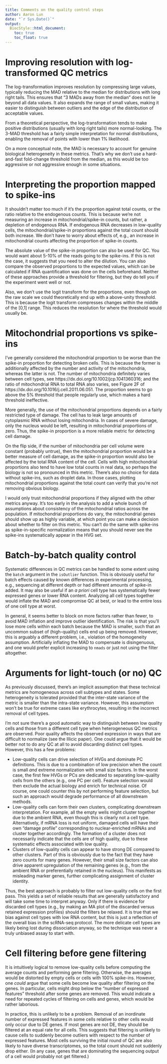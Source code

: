 ```yaml
---
title: Comments on the quality control steps
author: Aaron Lun
date: "`r Sys.Date()`"
output:
  BiocStyle::html_document:
    toc: true
    toc_float: true
---
```


# Improving resolution with log-transformed QC metrics

The log-transformation improves resolution by compressing large values, typically reducing the MAD relative to the median for distributions with long right tails.
This ensures that "3 MADs away from the median" does not lie beyond all data values.
It also expands the range of small values, making it easier to distinguish between outliers and the edge of the distribution of acceptable values.

From a theoretical perspective, the log-transformation tends to make positive distributions (usually with long right tails) more normal-looking.
The 3-MAD threshold has a fairly simple interpretation for normal distributions, enabling the removal of points with lower than 1% likelihood.

On a more conceptual note, the MAD is necessary to account for genuine biological heterogeneity in these metrics.
That's why we don't use a hard-and-fast fold-change threshold from the median, as this would be too aggressive or not aggressive enough in some situations.

# Interpreting the proportion mapped to spike-ins

It shouldn't matter too much if it's the proportion against total counts, or the ratio relative to the endogenous counts.
This is because we're not measuring an increase in mitochondrial/spike-in counts, but rather, a depletion of endogenous RNA.
If endogenous RNA decreases in low-quality cells, the mitochondrial/spike-in proportions against the total count should both increase.
We don't have to worry about effects of, e.g., an increase in mitochondrial counts affecting the proportion of spike-in counts.

The absolute value of the spike-in proportion can also be used for QC.
You would want about 5-10% of the reads going to the spike-ins.
If this is not the case, it suggests that you need to alter the dilution.
You can also compare the observed proportions to the expected values, which can be calculated if RNA quantification was done on the cells beforehand.
Neither of these approaches provide a threshold for filtering, but they do tell you if the experiment went well or not.

Also, we don't use the logit transform for the proportions, even though on the raw scale we could theoretically end up with a above-unity threshold.
This is because the logit transform compresses changes within the middle of the [0,1] range.
This reduces the resolution for where the threshold would usually be.

# Mitochondrial proportions vs spike-ins

I've generally considered the mitochondrial proportion to be worse than the spike-in proportion for detecting broken cells.
This is because the former is additionally affected by the number and activity of the mitochondria, whereas the latter is not.
The number of mitochondria definitely varies between cell types, see https://dx.doi.org/10.1002/jcp.1041360316;
and the ratio of mitochondrial RNA to total RNA also varies, see Figure 2F of https://dx.doi.org/10.1016/j.cell.2011.06.051.
The proportion seems to go above the 5% threshold that people regularly use, which makes a hard threshold ineffective.

More generally, the use of the mitochondrial proportions depends on a fairly restricted type of damage.
The cell has to leak large amounts of cytoplasmic RNA without losing mitochondria.
In cases of severe damage, only the nucleus would be left, resulting in mitochondrial proportions of zero.
Thus, the spike-in proportion is a more reliable metric for detecting cell damage.

On the flip side, if the number of mitochondria per cell volume were constant (probably untrue), then the mitochondrial proportion would be a better measure of cell damage,
as the spike-in proportion would also be affected by the total RNA content of the cell.
Cells with high mitochondrial proportions also tend to have low total counts in real data, so perhaps the biology is not so pronounced in this metric.
There's also no choice for data without spike-ins, such as droplet data.
In those cases, plotting mitochondrial proportions against the total count can verify that you're not removing obvious biology.

I would only trust mitochondrial proportions if they aligned with the other metrics anyway.
It's too early in the analysis to add a whole bunch of assumptions about consistency of the mitochondrial ratios across the population.
If mitochondrial proportions do vary, the mitochondrial genes should show up as highly variable, at which point you can make a decision about whether to filter on this metric.
You can't do the same with spike-ins as spike-in-specific normalization means that you should never see the spike-ins systematically appear in the HVG set.

# Batch-by-batch quality control

Systematic differences in QC metrics can be handled to some extent using the `batch` argument in the `isOutlier` function.
This is obviously useful for batch effects caused by known differences in experimental processing, e.g., sequencing at different depth or had different amounts of spike-in added.
It may also be useful if an _a priori_ cell type has systematically fewer expressed genes or lower RNA content.
Analyzing all cell types together would inflate the MAD and compromise QC at best, or lead to the entire loss of one cell type at worst.

In general, it seems better to block on more factors rather than fewer, to avoid MAD inflation and improve outlier identification.
The risk is that you'll lose more cells within each batch because the MAD is smaller, such that an uncommon subset of (high-quality) cells end up being removed.
However, this is arguably a different problem, i.e., violation of the homogeneity assumption.
Artificially inflating the MAD to compensate is disingenuous, and one would prefer explicit increasing to `nmads` or just not using the filter altogether.

# Arguments for light-touch (or no) QC

As previously discussed, there's an implicit assumption that these technical metrics are homogeneous across cell subtypes and states.
Some heterogeneity is tolerated provided that the inter-state variance of the metric is smaller than the intra-state variance.
However, this assumption won't be true for extreme cases like erythrocytes, resulting in the incorrect removal of cell types.

I'm not sure there's a good automatic way to distinguish between low quality cells and those from a different cell type when heterogeneous QC metrics are observed.
Poor quality affects the observed expression in ways that are difficult to normalize (see the Illicic paper).
One could argue that it would be better not to do any QC at all to avoid discarding distinct cell types.
However, this has a few problems:

- Low-quality cells can drive selection of HVGs and dominate PC definitions.
This is due to a combination of low precision when the count is small _and_ extreme normalization with small size factors.
In the worst case, the first few HVGs or PCs are dedicated to separating low-quality cells from the others (e.g.,  one PC per cell).
Feature selection would then exclude the actual biology and enrich for technical noise.
Of course, one could counter this by not performing feature selection, but such an approach would degrade performance of all downstream methods.
- Low-quality cells can form their own clusters, complicating downstream interpretation.
For example, all the empty wells might cluster together due to the ambient RNA, even though this is clearly not a cell type.
Alternatively, if mRNA loss is not uniform, damaged cells will have their own "damage profile" corresponding to nuclear-enriched mRNAs and cluster together accordingly.
The formation of a cluster does not necessarily indicate that the cells are of high quality, due to these systematic effects associated with low quality.
- Clusters of low-quality cells can appear to have strong DE compared to other clusters.
Part of this is obviously due to the fact that they have zero counts for many genes.
However, their small size factors can also drive apparent upregulation of the remaining genes (e.g., from the ambient RNA or preferentially retained in the nucleus).
This manifests as misleading marker genes, further complicating assignment of cluster identity.

Thus, the best approach is probably to filter out low-quality cells on the first pass.
This yields a set of reliable results that are generally satisfactory and will take some time to interpret anyway.
Only if there is evidence for discarded cell types (e.g., by making an MA plot of the discarded versus retained expression profiles) should the filters be relaxed.
It is true that we bias against cell types with low RNA content, but this is just a reflection of the overall bias in the scRNA-seq protocol.
The more delicate cell types are likely being lost during dissociation anyway, so the technique was never a truly unbiased assay to start with.

# Cell filtering before gene filtering

It is intuitively logical to remove low-quality cells before computing the average counts and performing gene filtering.
Otherwise, the averages would be distorted by empty cells or cells with 100% spike-ins.
However, one _could_ argue that some cells become low quality after filtering on the genes.
In particular, cells might drop below the "number of expressed features" threshold after some genes are removed.
This would indicate a need for repeated cycles of filtering on cells and genes, which would be rather laborious.

In practice, this is unlikely to be a problem.
Removal of an inordinate number of expressed features in some cells relative to other cells would only occur due to DE genes.
If most genes are not DE, they should be filtered at an equal rate for all cells.
This suggests that filtering is unlikely to cause cells to suddenly become outliers with respect to the number of expressed features.
Most cells surviving the initial round of QC are also likely to have diverse transcriptomes, so the total count should not suddenly drop either.
(In any case, genes that are dominating the sequencing output of a cell would probably not get filtered.)


